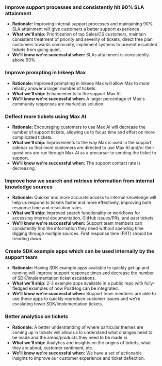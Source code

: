 ### Improve support processes and consistently hit 90% SLA attainment <TeamMember name="Abigail Richardson" photo />
- **Rationale:** Improving internal support processes and maintaining 90% SLA attainment will give customers a better support experience.
- **What we'll ship:** Prioritization of top Sales/CS customers, maintain consistent treatment of priority and severity of tickets, direct free plan customers towards community, implement systems to prevent escalated tickets from going quiet.
- **We'll know we're successful when:** SLAs attainment is consistently above 90%

### Improve prompting in Inkeep Max <TeamMember name="Steven Shults" photo />
- **Rationale:** Improved prompting in Inkeep Max will allow Max to more reliably answer a larger number of tickets.
- **What we'll ship:** Enhancements to the support Max AI.
- **We'll know we're successful when:** A larger percentage of Max's community responses are marked as solution.

### Deflect more tickets using Max AI <TeamMember name="Ben Lea" photo />
- **Rationale:** Encouraging customers to use Max AI will decrease the number of support tickets, allowing us to focus time and effort on more complicated tickets.
- **What we'll ship:** Improvements to the way Max is used in the support sidebar so that more customers are directed to use Max AI and/or their questions are run through Max AI as a precursor to sending the ticket to support.
- **We'll know we're successful when:** The support contact rate is decreasing.

### Improve how we search and retrieve information from internal knowledge sources <TeamMember name="Ben Haynes" photo />
- **Rationale:** Quicker and more accurate access to internal knowledge will help us respond to tickets faster and more effectively, improving both response time and resolution rates.
- **What we'll ship:** Improved search functionality or workflows for accessing internal documentation, GitHub issues/PRs, and past tickets
- **We'll know we're successful when:** Support team members can consistently find the information they need without spending time digging through multiple sources. First response time (FRT) should be trending down.

### Create SDK example apps which can be used internally by the support team <TeamMember name="Joshua Ordehi" photo />
- **Rationale:** Having SDK example apps available to quickly get up and running will improve support response times and decrease the number of SDK/implementation ticket escalations.
- **What we'll ship:** 2-3 example apps available in a public repo with fully-fledged examples of how PostHog can be integrated.
- **We'll know we're successful when:** Support team members are able to use these apps to quickly reproduce customer issues and we're escalating fewer SDK/implementation tickets.

### Better analytics on tickets <TeamMember name="Luke Belton" photo />
- **Rationale:** A better understanding of where particular themes are coming up in tickets will allow us to understand what changes need to be made and the areas/products they need to be made in.
- **What we'll ship:** Analytics and insights on the origins of tickets, what they are about, customer sentiment, etc.
- **We'll know we're successful when:** We have a set of actionable insights to improve our customer experience and ticket deflection.
